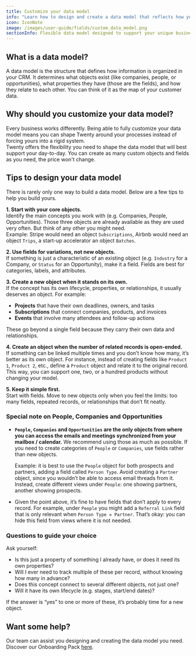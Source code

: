 ```yaml
---
title: Customize your data model
info: "Learn how to design and create a data model that reflects how you operate."
icon: IconNote
image: /images/user-guide/fields/custom_data_model.png
sectionInfo: Flexible data model designed to support your unique business processes
---
```


## What is a data model?
A data model is the structure that defines how information is organized in your CRM. It determines what objects exist (like companies, people, or opportunities), what properties they have (those are the fields), and how they relate to each other. You can think of it as the map of your customer data. 

## Why should you customize your data model? 
Every business works differently. Being able to fully customize your data model means you can shape Twenty around your processes instead of forcing yours into a rigid system.  
Twenty offers the flexibility you need to shape the data model that will best support your day-to-day. You can create as many custom objects and fields as you need, the price won't change.

## Tips to design your data model
There is rarely only one way to build a data model. Below are a few tips to help you build yours.

**1. Start with your core objects.**  
Identify the main concepts you work with (e.g. Companies, People, Opportunities). Those three objects are already available as they are used very often. But think of any other you might need.  
Example: Stripe would need an object ```Subscriptions```, Airbnb would need an object ```Trips```, a start-up accelerator an object ```Batches```.

**2. Use fields for variations, not new objects.**  
If something is just a characteristic of an existing object (e.g. ```Industry``` for a Company, or ```Status``` for an Opportunity), make it a field. Fields are best for categories, labels, and attributes.  

**3. Create a new object when it stands on its own.**  
If the concept has its own lifecycle, properties, or relationships, it usually deserves an object. For example:  
- **Projects** that have their own deadlines, owners, and tasks  
- **Subscriptions** that connect companies, products, and invoices  
- **Events** that involve many attendees and follow-up actions  

These go beyond a single field because they carry their own data and relationships.  

**4. Create an object when the number of related records is open-ended.**  
If something can be linked multiple times and you don’t know how many, it’s better as its own object. For instance, instead of creating fields like `Product 1`, `Product 2`, etc., define a `Product` object and relate it to the original record. This way, you can support one, two, or a hundred products without changing your model.

**5. Keep it simple first.**  
Start with fields. Move to new objects only when you feel the limits: too many fields, repeated records, or relationships that don’t fit neatly.  


### Special note on People, Companies and Opportunities

- **`People`, `Companies` and `Opportunities` are the only objects from where you can access the emails and meetings synchronized from your mailbox / calendar.** We recommend using those as much as possible. If you need to create categories of `People` or `Companies`, use fields rather than new objects. 
   
    Example: it is best to use the `People` object for both prospects and partners, adding a field called `Person Type`. Avoid creating a `Partner` object, since you wouldn’t be able to access email threads from it. Instead, create different views under `People`: one showing partners, another showing prospects.  
- Given the point above, it’s fine to have fields that don’t apply to every record. For example, under `People` you might add a `Referral Link` field that is only relevant when `Person Type = Partner`. That’s okay: you can hide this field from views where it is not needed.  


### Questions to guide your choice  

Ask yourself:  
- Is this just a property of something I already have, or does it need its own properties?  
- Will I ever need to track multiple of these per record, without knowing how many in advance?  
- Does this concept connect to several different objects, not just one?  
- Will it have its own lifecycle (e.g. stages, start/end dates)?  

If the answer is “yes” to one or more of these, it’s probably time for a new object.  


## Want some help?
Our team can assist you designing and creating the data model you need. Discover our Onboarding Pack [here](https://twenty.com/onboarding-packages).


<ArticleEditContent></ArticleEditContent>
